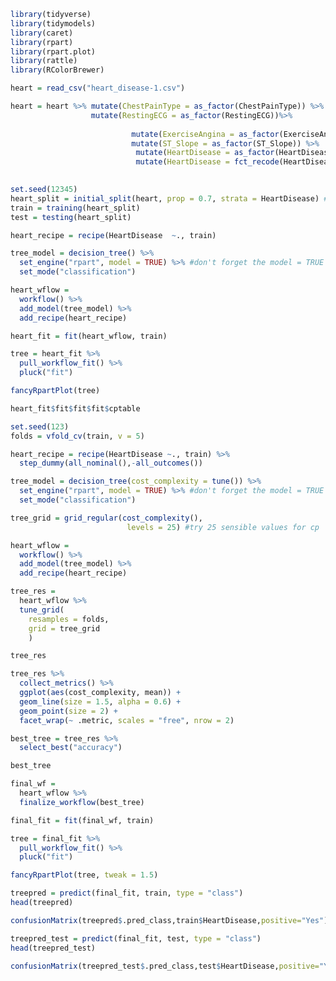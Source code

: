 ```{r}
library(tidyverse)
library(tidymodels)
library(caret)
library(rpart)
library(rpart.plot)
library(rattle)
library(RColorBrewer)
```
```{r}
heart = read_csv("heart_disease-1.csv")
```

```{r}
heart = heart %>% mutate(ChestPainType = as_factor(ChestPainType)) %>% 
                  mutate(RestingECG = as_factor(RestingECG))%>%
                       
                           mutate(ExerciseAngina = as_factor(ExerciseAngina))%>%
                           mutate(ST_Slope = as_factor(ST_Slope)) %>%
                            mutate(HeartDisease = as_factor(HeartDisease)) %>%
                            mutate(HeartDisease = fct_recode(HeartDisease,"No" = "0", "Yes" = "1")) 
                
```
```{r}
set.seed(12345) 
heart_split = initial_split(heart, prop = 0.7, strata = HeartDisease) #70% in training
train = training(heart_split) 
test = testing(heart_split)
```
```{r}
heart_recipe = recipe(HeartDisease  ~., train)

tree_model = decision_tree() %>% 
  set_engine("rpart", model = TRUE) %>% #don't forget the model = TRUE flag
  set_mode("classification")

heart_wflow = 
  workflow() %>% 
  add_model(tree_model) %>% 
  add_recipe(heart_recipe)

heart_fit = fit(heart_wflow, train)
```
```{r}
tree = heart_fit %>% 
  pull_workflow_fit() %>% 
  pluck("fit")
```
```{r}
fancyRpartPlot(tree)
```

```{r}
heart_fit$fit$fit$fit$cptable
```

```{r}
set.seed(123)
folds = vfold_cv(train, v = 5)
```
```{r}
heart_recipe = recipe(HeartDisease ~., train) %>%
  step_dummy(all_nominal(),-all_outcomes())

tree_model = decision_tree(cost_complexity = tune()) %>% 
  set_engine("rpart", model = TRUE) %>% #don't forget the model = TRUE flag
  set_mode("classification")

tree_grid = grid_regular(cost_complexity(),
                          levels = 25) #try 25 sensible values for cp

heart_wflow = 
  workflow() %>% 
  add_model(tree_model) %>% 
  add_recipe(heart_recipe)

tree_res = 
  heart_wflow %>% 
  tune_grid(
    resamples = folds,
    grid = tree_grid
    )

tree_res
```
```{r}
tree_res %>%
  collect_metrics() %>%
  ggplot(aes(cost_complexity, mean)) +
  geom_line(size = 1.5, alpha = 0.6) +
  geom_point(size = 2) +
  facet_wrap(~ .metric, scales = "free", nrow = 2) 
```
```{r}
best_tree = tree_res %>%
  select_best("accuracy")

best_tree
```
```{r}
final_wf = 
  heart_wflow %>% 
  finalize_workflow(best_tree)
```
```{r}
final_fit = fit(final_wf, train)

tree = final_fit %>% 
  pull_workflow_fit() %>% 
  pluck("fit")

fancyRpartPlot(tree, tweak = 1.5) 
```
```{r}
treepred = predict(final_fit, train, type = "class")
head(treepred)
```

```{r}
confusionMatrix(treepred$.pred_class,train$HeartDisease,positive="Yes")
```
```{r}
treepred_test = predict(final_fit, test, type = "class")
head(treepred_test)
```

```{r}
confusionMatrix(treepred_test$.pred_class,test$HeartDisease,positive="Yes")
```

